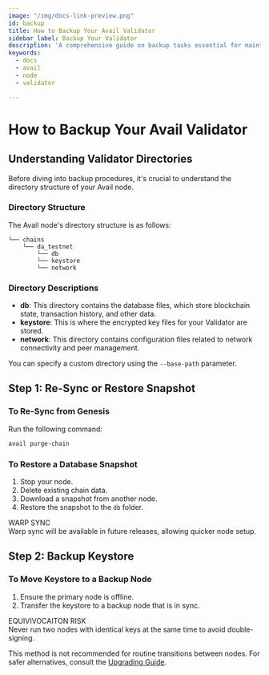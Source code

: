 ```yaml
---
image: "/img/docs-link-preview.png"
id: backup
title: How to Backup Your Avail Validator
sidebar_label: Backup Your Validator
description: 'A comprehensive guide on backup tasks essential for maintaining an Avail Validator.'
keywords:
  - docs
  - avail
  - node
  - validator

---
```



# How to Backup Your Avail Validator

## Understanding Validator Directories

Before diving into backup procedures, it's crucial to understand the directory structure of your Avail node.

### Directory Structure

The Avail node's directory structure is as follows:

```
└── chains
    └── da_testnet
        └── db
        └── keystore
        └── network
```

### Directory Descriptions

- **db**: This directory contains the database files, which store blockchain state, transaction history, and other data.
- **keystore**: This is where the encrypted key files for your Validator are stored.
- **network**: This directory contains configuration files related to network connectivity and peer management.

You can specify a custom directory using the `--base-path` parameter.

## Step 1: Re-Sync or Restore Snapshot

### To Re-Sync from Genesis

Run the following command:

```bash
avail purge-chain
```

### To Restore a Database Snapshot

1. Stop your node.
2. Delete existing chain data.
3. Download a snapshot from another node.
4. Restore the snapshot to the `db` folder.

<Callout>
WARP SYNC<br/>
Warp sync will be available in future releases, allowing quicker node setup.
</Callout>

## Step 2: Backup Keystore

### To Move Keystore to a Backup Node

1. Ensure the primary node is offline.
2. Transfer the keystore to a backup node that is in sync.

<Callout type="error"> 
EQUIVIVOCAITON RISK<br/>
Never run two nodes with identical keys at the same time to avoid double-signing.
</Callout>

This method is not recommended for routine transitions between nodes. For safer alternatives, consult the [Upgrading Guide](/docs/operate-a-node/become-a-validator/upgrade-your-validator).
